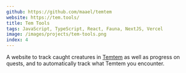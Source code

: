 ```yaml
---
github: https://github.com/maael/temtem
website: https://tem.tools/
title: Tem Tools
tags: JavaScript, TypeScript, React, Fauna, NextJS, Vercel
image: /images/projects/tem-tools.png
index: 4
---
```


A website to track caught creatures in [Temtem](https://crema.gg/games/temtem/) as well as progress on quests, and to automatically track what Temtem you encounter.
